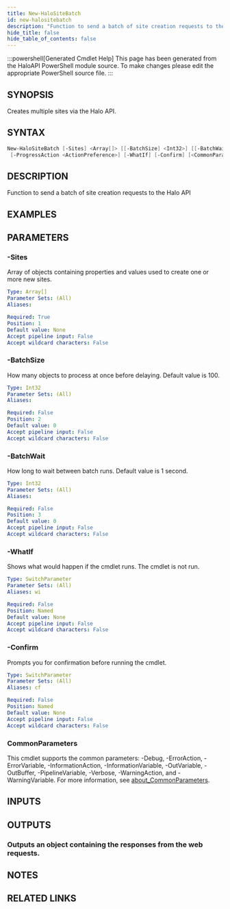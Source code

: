 ```yaml
---
title: New-HaloSiteBatch
id: new-halositebatch
description: "Function to send a batch of site creation requests to the Halo API"
hide_title: false
hide_table_of_contents: false
---
```


:::powershell[Generated Cmdlet Help]
This page has been generated from the HaloAPI PowerShell module source. To make changes please edit the appropriate PowerShell source file.
:::

## SYNOPSIS

Creates multiple sites via the Halo API.

## SYNTAX

```powershell
New-HaloSiteBatch [-Sites] <Array[]> [[-BatchSize] <Int32>] [[-BatchWait] <Int32>]
 [-ProgressAction <ActionPreference>] [-WhatIf] [-Confirm] [<CommonParameters>]
```

## DESCRIPTION

Function to send a batch of site creation requests to the Halo API

## EXAMPLES

## PARAMETERS

### -Sites

Array of objects containing properties and values used to create one or more new sites.

```yaml
Type: Array[]
Parameter Sets: (All)
Aliases:

Required: True
Position: 1
Default value: None
Accept pipeline input: False
Accept wildcard characters: False
```

### -BatchSize

How many objects to process at once before delaying.
Default value is 100.

```yaml
Type: Int32
Parameter Sets: (All)
Aliases:

Required: False
Position: 2
Default value: 0
Accept pipeline input: False
Accept wildcard characters: False
```

### -BatchWait

How long to wait between batch runs.
Default value is 1 second.

```yaml
Type: Int32
Parameter Sets: (All)
Aliases:

Required: False
Position: 3
Default value: 0
Accept pipeline input: False
Accept wildcard characters: False
```

### -WhatIf

Shows what would happen if the cmdlet runs.
The cmdlet is not run.

```yaml
Type: SwitchParameter
Parameter Sets: (All)
Aliases: wi

Required: False
Position: Named
Default value: None
Accept pipeline input: False
Accept wildcard characters: False
```

### -Confirm

Prompts you for confirmation before running the cmdlet.

```yaml
Type: SwitchParameter
Parameter Sets: (All)
Aliases: cf

Required: False
Position: Named
Default value: None
Accept pipeline input: False
Accept wildcard characters: False
```

### CommonParameters

This cmdlet supports the common parameters: -Debug, -ErrorAction, -ErrorVariable, -InformationAction, -InformationVariable, -OutVariable, -OutBuffer, -PipelineVariable, -Verbose, -WarningAction, and -WarningVariable. For more information, see [about_CommonParameters](http://go.microsoft.com/fwlink/?LinkID=113216).

## INPUTS


## OUTPUTS

### Outputs an object containing the responses from the web requests.

## NOTES

## RELATED LINKS
